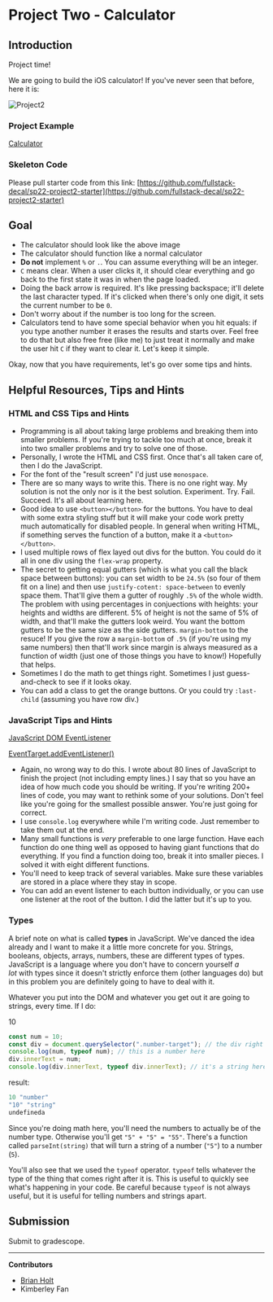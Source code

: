 # Project Two - Calculator

## Introduction

Project time!

We are going to build the iOS calculator! If you've never seen that before, here it is:

![Project2](../assets/Project2/Screen_Shot_2020-10-05_at_5.16.17_PM.png)

### Project Example

[Calculator](https://btholt.github.io/intro-to-web-dev-v2/calculator.html)

### Skeleton Code

Please pull starter code from this link: [https://github.com/fullstack-decal/sp22-project2-starter](https://github.com/fullstack-decal/sp22-project2-starter)

## Goal

- The calculator should look like the above image
- The calculator should function like a normal calculator
- **Do not** implement `%` or `.`. You can assume everything will be an integer.
- `C` means clear. When a user clicks it, it should clear everything and go back to the first state it was in when the page loaded.
- Doing the back arrow is required. It's like pressing backspace; it'll delete the last character typed. If it's clicked when there's only one digit, it sets the current number to be `0`.
- Don't worry about if the number is too long for the screen.
- Calculators tend to have some special behavior when you hit equals: if you type another number it erases the results and starts over. Feel free to do that but also free free (like me) to just treat it normally and make the user hit `C` if they want to clear it. Let's keep it simple.

Okay, now that you have requirements, let's go over some tips and hints.

## Helpful Resources, Tips and Hints

### **HTML and CSS Tips and Hints**

- Programming is all about taking large problems and breaking them into smaller problems. If you're trying to tackle too much at once, break it into two smaller problems and try to solve one of those.
- Personally, I wrote the HTML and CSS first. Once that's all taken care of, then I do the JavaScript.
- For the font of the "result screen" I'd just use `monospace`.
- There are so many ways to write this. There is no one right way. My solution is not the only nor is it the best solution. Experiment. Try. Fail. Succeed. It's all about learning here.
- Good idea to use `<button></button>` for the buttons. You have to deal with some extra styling stuff but it will make your code work pretty much automatically for disabled people. In general when writing HTML, if something serves the function of a button, make it a `<button></button>`.
- I used multiple rows of flex layed out divs for the button. You could do it all in one div using the `flex-wrap` property.
- The secret to getting equal gutters (which is what you call the black space between buttons): you can set width to be `24.5%` (so four of them fit on a line) and then use `justify-cotent: space-between` to evenly space them. That'll give them a gutter of roughly `.5%` of the whole width. The problem with using percentages in conjuections with heights: your heights and widths are different. 5% of height is not the same of 5% of width, and that'll make the gutters look weird. You want the bottom gutters to be the same size as the side gutters. `margin-bottom` to the resuce! If you give the row a `margin-bottom` of `.5%` (if you're using my same numbers) then that'll work since margin is always measured as a function of width (just one of those things you have to know!) Hopefully that helps.
- Sometimes I do the math to get things right. Sometimes I just guess-and-check to see if it looks okay.
- You can add a class to get the orange buttons. Or you could try `:last-child` (assuming you have row div.)

### **JavaScript Tips and Hints**

[JavaScript DOM EventListener](https://www.w3schools.com/js/js_htmldom_eventlistener.asp)

[EventTarget.addEventListener()](https://developer.mozilla.org/en-US/docs/Web/API/EventTarget/addEventListener)

- Again, no wrong way to do this. I wrote about 80 lines of JavaScript to finish the project (not including empty lines.) I say that so you have an idea of how much code you should be writing. If you're writing 200+ lines of code, you may want to rethink some of your solutions. Don't feel like you're going for the smallest possible answer. You're just going for correct.
- I use `console.log` everywhere while I'm writing code. Just remember to take them out at the end.
- Many small functions is *very* preferable to one large function. Have each function do one thing well as opposed to having giant functions that do everything. If you find a function doing too, break it into smaller pieces. I solved it with eight different functions.
- You'll need to keep track of several variables. Make sure these variables are stored in a place where they stay in scope.
- You can add an event listener to each button individually, or you can use one listener at the root of the button. I did the latter but it's up to you.

### **Types**

A brief note on what is called **types** in JavaScript. We've danced the idea already and I want to make it a little more concrete for you. Strings, booleans, objects, arrays, numbers, these are different types of types. JavaScript is a language where you don't have to concern yourself *a lot* with types since it doesn't strictly enforce them (other languages do) but in this problem you are definitely going to have to deal with it.

Whatever you put into the DOM and whatever you get out it are going to strings, every time. If I do:

10

```jsx
const num = 10;
const div = document.querySelector(".number-target"); // the div right above this block
console.log(num, typeof num); // this is a number here
div.innerText = num;
console.log(div.innerText, typeof div.innerText); // it's a string here
```

result:

```jsx
10 "number"
"10" "string"
undefineda
```

Since you're doing math here, you'll need the numbers to actually be of the number type. Otherwise you'll get `"5" + "5" = "55"`. There's a function called `parseInt(string)` that will turn a string of a number (`"5"`) to a number (`5`).

You'll also see that we used the `typeof` operator. `typeof` tells whatever the type of the thing that comes right after it is. This is useful to quickly see what's happening in your code. Be careful because `typeof` is not always useful, but it is useful for telling numbers and strings apart.

## Submission

Submit to gradescope.

---

**Contributors**

- [Brian Holt](https://www.linkedin.com/in/btholt/)
- Kimberley Fan
